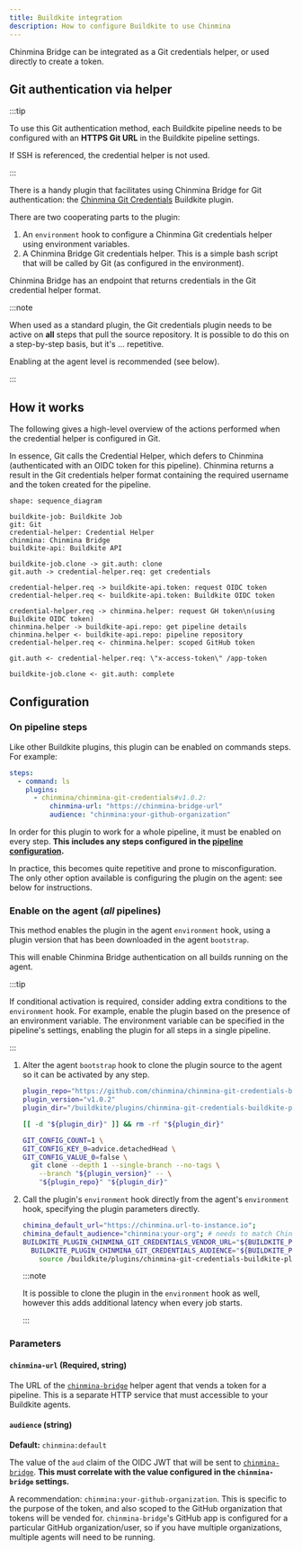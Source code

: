 ```yaml
---
title: Buildkite integration
description: How to configure Buildkite to use Chinmina
---
```



Chinmina Bridge can be integrated as a Git credentials helper, or used directly
to create a token.

## Git authentication via helper

:::tip

To use this Git authentication method, each Buildkite pipeline needs to be
configured with an **HTTPS Git URL** in the Buildkite pipeline settings.

If SSH is referenced, the credential helper is not used.

:::

There is a handy plugin that facilitates using Chinmina Bridge for Git
authentication: the [Chinmina Git Credentials][credentials-plugin] Buildkite
plugin.

There are two cooperating parts to the plugin:

1. An `environment` hook to configure a Chinmina Git credentials helper using
   environment variables.
2. A Chinmina Bridge Git credentials helper. This is a simple bash script that
   will be called by Git (as configured in the environment).

Chinmina Bridge has an endpoint that returns credentials in the Git credential
helper format.

:::note

When used as a standard plugin, the Git credentials plugin needs to be active on
**all** steps that pull the source repository. It is possible to do this on a
step-by-step basis, but it's ... repetitive.

Enabling at the agent level is recommended (see below).

:::

## How it works

The following gives a high-level overview of the actions performed when the
credential helper is configured in Git.

In essence, Git calls the Credential Helper, which defers to Chinmina
(authenticated with an OIDC token for this pipeline). Chinmina returns a result
in the Git credentials helper format containing the required username and the
token created for the pipeline.

```d2 sketch=true title="sequence diagram showing Git authentication integration with Chinmina"
shape: sequence_diagram

buildkite-job: Buildkite Job
git: Git
credential-helper: Credential Helper
chinmina: Chinmina Bridge
buildkite-api: Buildkite API

buildkite-job.clone -> git.auth: clone
git.auth -> credential-helper.req: get credentials

credential-helper.req -> buildkite-api.token: request OIDC token
credential-helper.req <- buildkite-api.token: Buildkite OIDC token

credential-helper.req -> chinmina.helper: request GH token\n(using Buildkite OIDC token)
chinmina.helper -> buildkite-api.repo: get pipeline details
chinmina.helper <- buildkite-api.repo: pipeline repository
credential-helper.req <- chinmina.helper: scoped GitHub token

git.auth <- credential-helper.req: \"x-access-token\" /app-token

buildkite-job.clone <- git.auth: complete
```

## Configuration

### On pipeline steps

Like other Buildkite plugins, this plugin can be enabled on commands steps. For example:

```yml
steps:
  - command: ls
    plugins:
      - chinmina/chinmina-git-credentials#v1.0.2:
          chinmina-url: "https://chinmina-bridge-url"
          audience: "chinmina:your-github-organization"
```

In order for this plugin to work for a whole pipeline, it must be enabled on
every step. **This includes any steps configured in the [pipeline
configuration][pipeline-configuration].**

In practice, this becomes quite repetitive and prone to misconfiguration. The
only other option available is configuring the plugin on the agent: see below
for instructions.

### Enable on the agent (_all_ pipelines)

This method enables the plugin in the agent `environment` hook, using a plugin
version that has been downloaded in the agent `bootstrap`.

This will enable Chinmina Bridge authentication on all builds running on the
agent.

:::tip

If conditional activation is required, consider adding extra conditions to the
`environment` hook. For example, enable the plugin based on the presence of an
environment variable. The environment variable can be specified in the
pipeline's settings, enabling the plugin for all steps in a single pipeline.

:::

<Steps>

1.  Alter the agent `bootstrap` hook to clone the plugin source to the agent so
    it can be activated by any step.

    ```bash
    plugin_repo="https://github.com/chinmina/chinmina-git-credentials-buildkite-plugin.git"
    plugin_version="v1.0.2"
    plugin_dir="/buildkite/plugins/chinmina-git-credentials-buildkite-plugin"

    [[ -d "${plugin_dir}" ]] && rm -rf "${plugin_dir}"

    GIT_CONFIG_COUNT=1 \
    GIT_CONFIG_KEY_0=advice.detachedHead \
    GIT_CONFIG_VALUE_0=false \
      git clone --depth 1 --single-branch --no-tags \
        --branch "${plugin_version}" -- \
        "${plugin_repo}" "${plugin_dir}"
    ```

2.  Call the plugin's `environment` hook directly from the agent's `environment`
    hook, specifying the plugin parameters directly.

    ```bash title="Execute plugin environment hook directly"
    chimina_default_url="https://chinmina.url-to-instance.io";
    chimina_default_audience="chinmina:your-org"; # needs to match Chinmina Bridge configuration
    BUILDKITE_PLUGIN_CHINMINA_GIT_CREDENTIALS_VENDOR_URL="${BUILDKITE_PLUGIN_CHINMINA_GIT_CREDENTIALS_VENDOR_URL:-${chimina_default_url}}" \
      BUILDKITE_PLUGIN_CHINMINA_GIT_CREDENTIALS_AUDIENCE="${BUILDKITE_PLUGIN_CHINMINA_GIT_CREDENTIALS_AUDIENCE:-${chimina_default_audience}}" \
        source /buildkite/plugins/chinmina-git-credentials-buildkite-plugin/hooks/environment
    ```

    :::note

    It is possible to clone the plugin in the `environment` hook as well, however
    this adds additional latency when every job starts.

    :::

</Steps>

### Parameters

#### `chinmina-url` (Required, string)

The URL of the [`chinmina-bridge`][chinmina-bridge] helper agent that vends a
token for a pipeline. This is a separate HTTP service that must accessible to
your Buildkite agents.

#### `audience` (string)

**Default:** `chinmina:default`

The value of the `aud` claim of the OIDC JWT that will be sent to
[`chinmina-bridge`][chinmina-bridge]. **This must correlate with the value
configured in the `chinmina-bridge` settings.**

A recommendation: `chinmina:your-github-organization`. This is specific
to the purpose of the token, and also scoped to the GitHub organization that
tokens will be vended for. `chinmina-bridge`'s GitHub app is configured for a
particular GitHub organization/user, so if you have multiple organizations,
multiple agents will need to be running.

[chinmina-bridge]: ../introduction/
[pipeline-configuration]: https://buildkite.com/docs/pipelines/defining-steps
[credentials-plugin]: https://github.com/chinmina/chinmina-git-credentials-buildkite-plugin
